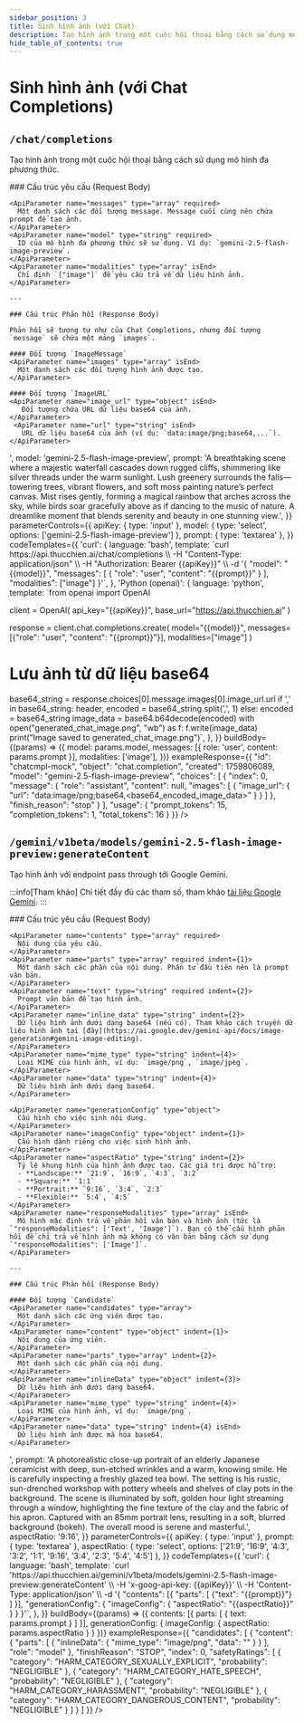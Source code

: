```yaml
---
sidebar_position: 3
title: Sinh hình ảnh (với Chat)
description: Tạo hình ảnh trong một cuộc hội thoại bằng cách sử dụng mô hình đa phương thức.
hide_table_of_contents: true
---
```



# Sinh hình ảnh (với Chat Completions)

## <Badge method="POST" /> `/chat/completions`

Tạo hình ảnh trong một cuộc hội thoại bằng cách sử dụng mô hình đa phương thức.

<ApiReferenceLayout>
  <LeftColumn>
    ### Cấu trúc yêu cầu (Request Body)

    <ApiParameter name="messages" type="array" required>
      Một danh sách các đối tượng message. Message cuối cùng nên chứa prompt để tạo ảnh.
    </ApiParameter>
    <ApiParameter name="model" type="string" required>
      ID của mô hình đa phương thức sẽ sử dụng. Ví dụ: `gemini-2.5-flash-image-preview`.
    </ApiParameter>
    <ApiParameter name="modalities" type="array" isEnd>
      Chỉ định `["image"]` để yêu cầu trả về dữ liệu hình ảnh.
    </ApiParameter>

    ---

    ### Cấu trúc Phản hồi (Response Body)

    Phản hồi sẽ tương tự như của Chat Completions, nhưng đối tượng `message` sẽ chứa một mảng `images`.

    #### Đối tượng `ImageMessage`
    <ApiParameter name="images" type="array" isEnd>
      Một danh sách các đối tượng hình ảnh được tạo.
    </ApiParameter>

    #### Đối tượng `ImageURL`
    <ApiParameter name="image_url" type="object" isEnd>
       Đối tượng chứa URL dữ liệu base64 của ảnh.
    </ApiParameter>
     <ApiParameter name="url" type="string" isEnd>
       URL dữ liệu base64 của ảnh (ví dụ: `data:image/png;base64,...`).
    </ApiParameter>

  </LeftColumn>
  <RightColumn>
    <InteractiveApiRequest
      apiUrl="https://api.thucchien.ai/chat/completions"
      initialParameters={{
        apiKey: '<your_api_key>',
        model: 'gemini-2.5-flash-image-preview',
        prompt: 'A breathtaking scene where a majestic waterfall cascades down rugged cliffs, shimmering like silver threads under the warm sunlight. Lush greenery surrounds the falls—towering trees, vibrant flowers, and soft moss painting nature’s perfect canvas. Mist rises gently, forming a magical rainbow that arches across the sky, while birds soar gracefully above as if dancing to the music of nature. A dreamlike moment that blends serenity and beauty in one stunning view.',
      }}
      parameterControls={{
        apiKey: { type: 'input' },
        model: { type: 'select', options: ['gemini-2.5-flash-image-preview'] },
        prompt: { type: 'textarea' },
      }}
      codeTemplates={{
        'curl': {
          language: 'bash',
          template: `curl https://api.thucchien.ai/chat/completions \\
  -H "Content-Type: application/json" \\
  -H "Authorization: Bearer {{apiKey}}" \\
  -d '{
    "model": "{{model}}",
    "messages": [
      {
        "role": "user",
        "content": "{{prompt}}"
      }
    ],
    "modalities": ["image"]
  }'`,
        },
        'Python (openai)': {
          language: 'python',
          template: `from openai import OpenAI

client = OpenAI(
    api_key="{{apiKey}}",
    base_url="https://api.thucchien.ai"
)

response = client.chat.completions.create(
    model="{{model}}",
    messages=[{"role": "user", "content": "{{prompt}}"}],
    modalities=["image"]
)

# Lưu ảnh từ dữ liệu base64
base64_string = response.choices[0].message.images[0].image_url.url
if ',' in base64_string:
    header, encoded = base64_string.split(',', 1)
else:
    encoded = base64_string
image_data = base64.b64decode(encoded)
with open("generated_chat_image.png", "wb") as f:
    f.write(image_data)
print("Image saved to generated_chat_image.png")`,
        },
      }}
      buildBody={(params) => ({
        model: params.model,
        messages: [{ role: 'user', content: params.prompt }],
        modalities: ['image'],
      })}
      exampleResponse={{
        "id": "chatcmpl-mock",
        "object": "chat.completion",
        "created": 1759806089,
        "model": "gemini-2.5-flash-image-preview",
        "choices": [
          {
            "index": 0,
            "message": {
              "role": "assistant",
              "content": null,
              "images": [
                {
                  "image_url": {
                    "url": "data:image/png;base64,<base64_encoded_image_data>"
                  }
                }
              ]
            },
            "finish_reason": "stop"
          }
        ],
        "usage": {
          "prompt_tokens": 15,
          "completion_tokens": 1,
          "total_tokens": 16
        }
      }}
    />
  </RightColumn>
</ApiReferenceLayout>


## <Badge method="POST" /> `/gemini/v1beta/models/gemini-2.5-flash-image-preview:generateContent`

Tạo hình ảnh với endpoint pass through tới Google Gemini.

:::info[Tham khảo]
Chi tiết đầy đủ các tham số, tham khảo [tài liệu Google Gemini](https://ai.google.dev/gemini-api/docs/image-generation).
:::

<ApiReferenceLayout>
  <LeftColumn>
    ### Cấu trúc yêu cầu (Request Body)

    <ApiParameter name="contents" type="array" required>
      Nội dung của yêu cầu.
    </ApiParameter>
    <ApiParameter name="parts" type="array" required indent={1}>
      Một danh sách các phần của nội dung. Phần tử đầu tiên nên là prompt văn bản.
    </ApiParameter>
    <ApiParameter name="text" type="string" required indent={2}>
      Prompt văn bản để tạo hình ảnh.
    </ApiParameter>
    <ApiParameter name="inline_data" type="string" indent={2}>
      Dữ liệu hình ảnh dưới dạng base64 (nếu có). Tham khảo cách truyền dữ liệu hình ảnh tại [đây](https://ai.google.dev/gemini-api/docs/image-generation#gemini-image-editing).
    </ApiParameter>
    <ApiParameter name="mime_type" type="string" indent={4}>
      Loại MIME của hình ảnh, ví dụ: `image/png`, `image/jpeg`.
    </ApiParameter>
    <ApiParameter name="data" type="string" indent={4}>
      Dữ liệu hình ảnh dưới dạng base64.
    </ApiParameter>

    <ApiParameter name="generationConfig" type="object">
      Cấu hình cho việc sinh nội dung.
    </ApiParameter>
    <ApiParameter name="imageConfig" type="object" indent={1}>
      Cấu hình dành riêng cho việc sinh hình ảnh.
    </ApiParameter>
    <ApiParameter name="aspectRatio" type="string" indent={2}>
      Tỷ lệ khung hình của hình ảnh được tạo. Các giá trị được hỗ trợ:
      - **Landscape:** `21:9`, `16:9`, `4:3`, `3:2`
      - **Square:** `1:1`
      - **Portrait:** `9:16`, `3:4`, `2:3`
      - **Flexible:** `5:4`, `4:5`
    </ApiParameter>
    <ApiParameter name="responseModalities" type="array" isEnd>
      Mô hình mặc định trả về phản hồi văn bản và hình ảnh (tức là `"responseModalities": ['Text', 'Image']`). Bạn có thể cấu hình phản hồi để chỉ trả về hình ảnh mà không có văn bản bằng cách sử dụng `"responseModalities": ['Image']`.
    </ApiParameter>

    ---

    ### Cấu trúc Phản hồi (Response Body)

    #### Đối tượng `Candidate`
    <ApiParameter name="candidates" type="array">
      Một danh sách các ứng viên được tạo.
    </ApiParameter>
    <ApiParameter name="content" type="object" indent={1}>
      Nội dung của ứng viên.
    </ApiParameter>
    <ApiParameter name="parts" type="array" indent={2}>
      Một danh sách các phần của nội dung.
    </ApiParameter>
    <ApiParameter name="inlineData" type="object" indent={3}>
      Dữ liệu hình ảnh dưới dạng base64.
    </ApiParameter>
    <ApiParameter name="mime_type" type="string" indent={4}>
      Loại MIME của hình ảnh, ví dụ: `image/png`.
    </ApiParameter>
    <ApiParameter name="data" type="string" indent={4} isEnd>
      Dữ liệu hình ảnh được mã hóa base64.
    </ApiParameter>

  </LeftColumn>
  <RightColumn>
    <InteractiveApiRequest
      apiUrl="https://api.thucchien.ai/gemini/v1beta/models/gemini-2.5-flash-image-preview:generateContent"
      initialParameters={{
        apiKey: '<your_api_key>',
        prompt: 'A photorealistic close-up portrait of an elderly Japanese ceramicist with deep, sun-etched wrinkles and a warm, knowing smile. He is carefully inspecting a freshly glazed tea bowl. The setting is his rustic, sun-drenched workshop with pottery wheels and shelves of clay pots in the background. The scene is illuminated by soft, golden hour light streaming through a window, highlighting the fine texture of the clay and the fabric of his apron. Captured with an 85mm portrait lens, resulting in a soft, blurred background (bokeh). The overall mood is serene and masterful.',
        aspectRatio: '9:16',
      }}
      parameterControls={{
        apiKey: { type: 'input' },
        prompt: { type: 'textarea' },
        aspectRatio: { type: 'select', options: ['21:9', '16:9', '4:3', '3:2', '1:1', '9:16', '3:4', '2:3', '5:4', '4:5'] },
      }}
      codeTemplates={{
        'curl': {
          language: 'bash',
          template: `curl 'https://api.thucchien.ai/gemini/v1beta/models/gemini-2.5-flash-image-preview:generateContent' \\
  -H 'x-goog-api-key: {{apiKey}}' \\
  -H 'Content-Type: application/json' \\
  -d '{
    "contents": [{
      "parts": [
        {"text": "{{prompt}}"}
      ]
    }],
    "generationConfig": {
        "imageConfig": {
            "aspectRatio": "{{aspectRatio}}"
        }
    }
  }'`,
        },
      }}
      buildBody={(params) => ({
        contents: [{
          parts: [
            { text: params.prompt }
          ]
        }],
        generationConfig: {
            imageConfig: {
            aspectRatio: params.aspectRatio
            }
        }
      })}
      exampleResponse={{
        "candidates": [
          {
            "content": {
              "parts": [
                {
                  "inlineData": {
                    "mime_type": "image/png",
                    "data": "<base64_encoded_image_data>"
                  }
                }
              ],
              "role": "model"
            },
            "finishReason": "STOP",
            "index": 0,
            "safetyRatings": [
              { "category": "HARM_CATEGORY_SEXUALLY_EXPLICIT", "probability": "NEGLIGIBLE" },
              { "category": "HARM_CATEGORY_HATE_SPEECH", "probability": "NEGLIGIBLE" },
              { "category": "HARM_CATEGORY_HARASSMENT", "probability": "NEGLIGIBLE" },
              { "category": "HARM_CATEGORY_DANGEROUS_CONTENT", "probability": "NEGLIGIBLE" }
            ]
          }
        ]
      }}
    />
  </RightColumn>
</ApiReferenceLayout>
